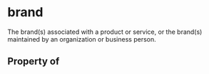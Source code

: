   

# brand

The brand(s) associated with a product or service, or the brand(s) maintained by an organization or business person.

## Property of



